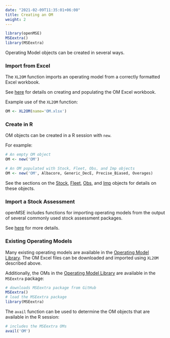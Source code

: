```yaml
---
date: "2021-02-09T11:35:01+06:00"
title: Creating an OM
weight: 2
---
```


```r
library(openMSE)
MSEextra()
library(MSEextra)
```

Operating Model objects can be created in several ways.

### Import from Excel
The `XL2OM` function imports an operating model from a correctly formatted Excel workbook.

See [here](/om-data-limited/1-initialize-om/) for details on creating and populating the OM Excel workbook.

Example use of the `XL2OM` function:

```r
OM <- XL2OM(name='OM.xlsx')
```

### Create in R
OM objects can be created in a R session with `new`.

For example:

```r
# An empty OM object
OM <- new('OM')

# An OM populated with Stock, Fleet, Obs, and Imp objects
OM <- new('OM', Albacore, Generic_DecE, Precise_Biased, Overages)
```

See the sections on the [Stock](/object-stock), [Fleet](/object-fleet), [Obs](/object-obs), and [Imp](/object-imp) objects for details on these objects.

### Import a Stock Assessment
openMSE includes functions for importing operating models from the output of several commonly used stock assessment packages. 

See [here](/om-data-rich/) for more details.


### Existing Operating Models
Many existing operating models are available in the [Operating Model Library](/om-library/). The OM Excel files can be downloaded
and imported using `XL2OM` described above.

Additionally, the OMs in the [Operating Model Library](/om-library/) are available in the `MSEextra` package:

```r
# downloads MSEextra package from GitHub
MSEextra()
# load the MSEextra package
library(MSEextra)
```

The `avail` function can be used to determine the OM objects that are available in the R session:

```r
# includes the MSEextra OMs
avail('OM')
```
